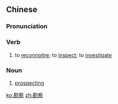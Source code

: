 ==Chinese==
{{zh-forms}}

===Pronunciation===
{{zh-pron
|m=kānchá
|mn=khàm-chhat
|cat=v,n
}}

===Verb===
{{zh-verb}}

# to [[reconnoitre]]; to [[inspect]]; to [[investigate]]

===Noun===
{{zh-noun}}

# {{lb|zh|geology}} [[prospecting]]

[[ko:勘察]]
[[zh:勘察]]
